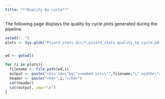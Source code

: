 ```yaml
---
title: "**Quality by cycle**"
---
```


The following page displays the quality by cycle plots generated during the pipeline.

```r

setwd("..")
plots <- Sys.glob("Picard_stats.dir/*.picard_stats.quality_by_cycle.pdf")


wd <- getwd()

for (i in plots){
  filename <- file.path(wd,i)
  output <- paste("<div id=\"bg\"><embed src=\"",filename,"\" width=\"400\" height=\"400\"></div>")
  header <- paste("<h4>",i,"</h4>")
  cat(header)
  cat(output, sep="\n")
}

```